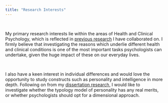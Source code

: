 ```yaml
---
title: "Research Interests"
---
```


&nbsp;
&nbsp;

My primary research interests lie within the areas of Health and Clinical Psychology, which is reflected in  [previous research](researchexperience.html) I have collaborated on. I firmly believe that investigating the reasons which underlie different health and clinical conditions is one of the most important tasks psychologists can undertake, given the huge impact of these on our everyday lives.

&nbsp;
&nbsp;

I also have a keen interest in individual differences and would love the opportunity to study constructs such as personality and intelligence in more depth. Following on from my [dissertation research](researchexperience.html), I would like to investigate whether the typology model of personality has any real merits, or whether psychologists should opt for a dimensional approach.
